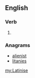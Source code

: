 {{also|latinise|latinisé}}
==English==

===Verb===
{{en-verb|Latinis}}

# {{standard spelling of|from=non-Oxford British spelling|Latinize|lang=en}}

===Anagrams===
* [[alienist#English|alienist]]
* [[litanies#English|litanies]]

[[my:Latinise]]